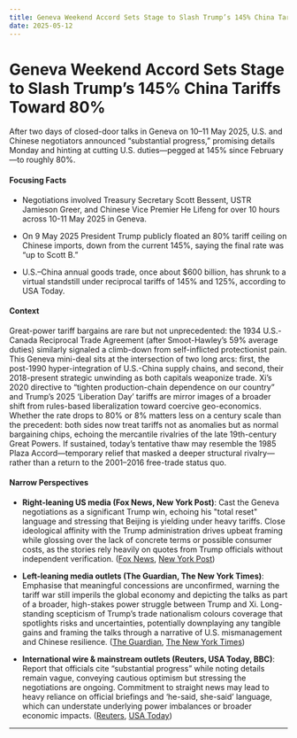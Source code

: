 ```yaml
---
title: Geneva Weekend Accord Sets Stage to Slash Trump’s 145% China Tariffs Toward 80%
date: 2025-05-12
---
```


# Geneva Weekend Accord Sets Stage to Slash Trump’s 145% China Tariffs Toward 80%

After two days of closed-door talks in Geneva on 10–11 May 2025, U.S. and Chinese negotiators announced “substantial progress,” promising details Monday and hinting at cutting U.S. duties—pegged at 145% since February—to roughly 80%.

#### Focusing Facts

- Negotiations involved Treasury Secretary Scott Bessent, USTR Jamieson Greer, and Chinese Vice Premier He Lifeng for over 10 hours across 10-11 May 2025 in Geneva.

- On 9 May 2025 President Trump publicly floated an 80% tariff ceiling on Chinese imports, down from the current 145%, saying the final rate was “up to Scott B.”

- U.S.–China annual goods trade, once about $600 billion, has shrunk to a virtual standstill under reciprocal tariffs of 145% and 125%, according to USA Today.

#### Context

Great-power tariff bargains are rare but not unprecedented: the 1934 U.S.-Canada Reciprocal Trade Agreement (after Smoot-Hawley’s 59% average duties) similarly signaled a climb-down from self-inflicted protectionist pain.  This Geneva mini-deal sits at the intersection of two long arcs: first, the post-1990 hyper-integration of U.S.-China supply chains, and second, their 2018-present strategic unwinding as both capitals weaponize trade.  Xi’s 2020 directive to “tighten production-chain dependence on our country” and Trump’s 2025 ‘Liberation Day’ tariffs are mirror images of a broader shift from rules-based liberalization toward coercive geo-economics.  Whether the rate drops to 80% or 8% matters less on a century scale than the precedent: both sides now treat tariffs not as anomalies but as normal bargaining chips, echoing the mercantile rivalries of the late 19th-century Great Powers.  If sustained, today’s tentative thaw may resemble the 1985 Plaza Accord—temporary relief that masked a deeper structural rivalry—rather than a return to the 2001–2016 free-trade status quo.

#### Narrow Perspectives

- **Right-leaning US media (Fox News, New York Post)**: Cast the Geneva negotiations as a significant Trump win, echoing his "total reset" language and stressing that Beijing is yielding under heavy tariffs. Close ideological affinity with the Trump administration drives upbeat framing while glossing over the lack of concrete terms or possible consumer costs, as the stories rely heavily on quotes from Trump officials without independent verification. ([Fox News](https://www.foxnews.com/politics/trump-total-reset-negotiated-china-tariff-talks-geneva), [New York Post](https://nypost.com/2025/05/11/world-news/us-and-china-have-hammered-out-a-trade-deal-us-trade-representative-says/))

- **Left-leaning media outlets (The Guardian, The New York Times)**: Emphasise that meaningful concessions are unconfirmed, warning the tariff war still imperils the global economy and depicting the talks as part of a broader, high-stakes power struggle between Trump and Xi. Long-standing scepticism of Trump’s trade nationalism colours coverage that spotlights risks and uncertainties, potentially downplaying any tangible gains and framing the talks through a narrative of U.S. mismanagement and Chinese resilience. ([The Guardian](https://www.theguardian.com/us-news/2025/may/11/trump-claims-total-reset-in-us-china-trade-relations-after-tariff-talks-in-geneva), [The New York Times](https://www.nytimes.com/2025/05/10/world/asia/xi-jinping-china-trade-war.html))

- **International wire & mainstream outlets (Reuters, USA Today, BBC)**: Report that officials cite “substantial progress” while noting details remain vague, conveying cautious optimism but stressing the negotiations are ongoing. Commitment to straight news may lead to heavy reliance on official briefings and ‘he-said, she-said’ language, which can understate underlying power imbalances or broader economic impacts. ([Reuters](https://www.reuters.com/world/us-bessent-hails-substantial-progress-trade-talks-with-china-2025-05-11/), [USA Today](https://www.usatoday.com/story/news/politics/2025/05/11/trump-china-trade-deal-tariffs/83570296007/))

---
